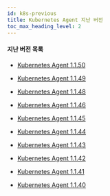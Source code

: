 ```yaml
---
id: k8s-previous
title: Kubernetes Agent 지난 버전
toc_max_heading_level: 2
---
```



#### 지난 버전 목록

-   [Kubernetes Agent 1.1.50](k8s-1.1.50)

-   [Kubernetes Agent 1.1.49](k8s-1.1.49)

-   [Kubernetes Agent 1.1.48](k8s-1.1.48)

-   [Kubernetes Agent 1.1.46](k8s-1.1.46)

-   [Kubernetes Agent 1.1.45](k8s-1.1.45)

-   [Kubernetes Agent 1.1.44](k8s-1.1.44)

-   [Kubernetes Agent 1.1.43](k8s-1.1.43)

-   [Kubernetes Agent 1.1.42](k8s-1.1.42)

-   [Kubernetes Agent 1.1.41](k8s-1.1.41)

-   [Kubernetes Agent 1.1.40](k8s-1.1.40)
